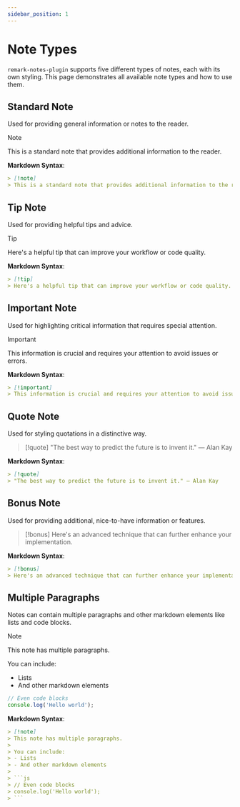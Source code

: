 ```yaml
---
sidebar_position: 1
---
```


# Note Types

`remark-notes-plugin` supports five different types of notes, each with its own styling. This page demonstrates all available note types and how to use them.

## Standard Note

Used for providing general information or notes to the reader.

> [!note]
> This is a standard note that provides additional information to the reader.

**Markdown Syntax**:
```markdown
> [!note]
> This is a standard note that provides additional information to the reader.
```

## Tip Note

Used for providing helpful tips and advice.

> [!tip]
> Here's a helpful tip that can improve your workflow or code quality.

**Markdown Syntax**:
```markdown
> [!tip]
> Here's a helpful tip that can improve your workflow or code quality.
```

## Important Note

Used for highlighting critical information that requires special attention.

> [!important]
> This information is crucial and requires your attention to avoid issues or errors.

**Markdown Syntax**:
```markdown
> [!important]
> This information is crucial and requires your attention to avoid issues or errors.
```

## Quote Note

Used for styling quotations in a distinctive way.

> [!quote]
> "The best way to predict the future is to invent it." — Alan Kay

**Markdown Syntax**:
```markdown
> [!quote]
> "The best way to predict the future is to invent it." — Alan Kay
```

## Bonus Note

Used for providing additional, nice-to-have information or features.

> [!bonus]
> Here's an advanced technique that can further enhance your implementation.

**Markdown Syntax**:
```markdown
> [!bonus]
> Here's an advanced technique that can further enhance your implementation.
```

## Multiple Paragraphs

Notes can contain multiple paragraphs and other markdown elements like lists and code blocks.

> [!note]
> This note has multiple paragraphs.
>
> You can include:
> - Lists
> - And other markdown elements
>
> ```js
> // Even code blocks
> console.log('Hello world');
> ```

**Markdown Syntax**:
```markdown
> [!note]
> This note has multiple paragraphs.
>
> You can include:
> - Lists
> - And other markdown elements
>
> ```js
> // Even code blocks
> console.log('Hello world');
> ```
```